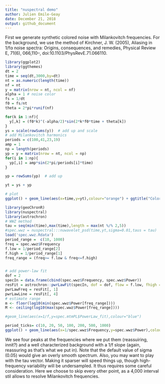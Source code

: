 ```yaml
---
title: "nuspectral demo"
author: Julien Emile-Geay
date: December 21, 2018
output: github_document
---
```


First we generate synthetic colored noise with Milankovitch frequencies.
For the background, we use the method of Kirchner, J. W. (2005), Aliasing in 1/fα noise spectra: Origins, consequences, and remedies, Physical Review E, 71(6), 066,110–, doi:10.1103/PhysRevE.71.066110.
```r
library(ggplot2)
library(ggthemes)
dt = 2
time = seq(dt,3000,by=dt)
nt = as.numeric(length(time))
nf = nt
y = matrix(nrow = nt, ncol = nf)
alpha = 1 # noise color
fs = 1/dt
f0 = fs/nt
theta = 2*pi*runif(nf)

for(k in 1:nf){
  y[,k] = (f0*k)^(-alpha/2)*sin(2*k*f0*time + theta[k])
}
ys = scale(rowSums(y))  # add up and scale
# add Milankovitch harmonics
periods = c(100,41,23,19)
amp = 1
np = length(periods)
yp = y = matrix(nrow = nt, ncol = np)
for(i in 1:np){
  yp[,i] = amp*sin(2*pi/periods[i]*time)
}

yp = rowSums(yp)  # add up

yt = ys + yp

# plot
ggplot() + geom_line(aes(x=time,y=yt),colour="orange") + ggtitle("Colored Milankovitch noise") + ylab("d18O") + scale_x_continuous(breaks=seq(0,5)) + xlab("Age (ka)") + theme_hc(base_size = 12, base_family = "sans", style = "darkunica", bgcolor = NULL)
```


```r
library(geoChronR)
library(nuspectral)
library(astrochron)
# WWZ method
tau = seq(min(time),max(time),length = max(nt %/% 2,5))
#spec.wwz = nuspectral:::nuwavelet_psd(time,yt,sigma=0.01,taus = tau)
load('spec.wwz.Rdata')
period_range =  c(10, 1000) 
freq = spec.wwz$Frequency
f.low = 1/period_range[2]
f.high = 1/period_range[1]
freq_range = (freq>= f.low & freq<=f.high)


# add power-law fit
dof = 2
specIn = data.frame(cbind(spec.wwz$Frequency, spec.wwz$Power))
resFit = astrochron::pwrLawFit(specIn, dof = dof, flow = f.low, fhigh = f.high, output = 1, genplot = F)
pwrLawFreq = resFit[, 1]
pwrLawLine = resFit[, 4]
# estimate range
m <- floor(log10(min(spec.wwz$Power[freq_range]))) 
M <- ceiling(log10(max(spec.wwz$Power[freq_range]))) 

#geom_line(aes(x=1/f,y=spec.mtmPL$PowerLaw_fit),colour="blue")

period_ticks= c(10, 20, 50, 100, 200, 500, 1000)
ggplot() + geom_line(aes(x=1/spec.wwz$Frequency,y=spec.wwz$Power),colour="orange") + scale_x_continuous(breaks=period_ticks, trans=geoChronR::reverselog_trans(10), limits = rev(period_range)) + xlab("Period (kyr)") + ylab("Normalized Power") + ggtitle("Colored Milankovitch noise, WWZ, power-law null") + scale_y_log10(limits = c(10^m,10^M)) + geom_line(aes(x=1/pwrLawFreq,y=pwrLawLine),colour="chartreuse") + theme_hc(base_size = 12, base_family = "sans", style = "darkunica", bgcolor = NULL)
```

We see four peaks at the frequencies where we put them (reassuiring, innit?) and a well characterized background with a 1/f slope (again, reassuring as that's what we put in). Note that the default value of sigma (0.05) would give an overly smooth spectrum. 
Also, you may want to play with the tau vector. Making it sparser will speed things up, though high-frequency variability will be undersampled. It thus requires some careful consideration. Here we choose to skip every other point, as a 4,000 interval stil allows to resolve Milankovitch frequencies. 

